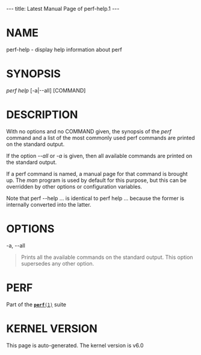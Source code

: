 ---
title: Latest Manual Page of perf-help.1
---


= NAME =

perf-help - display help information about perf

= SYNOPSIS =

''perf help'' [-a|--all] [COMMAND]

= DESCRIPTION =

With no options and no COMMAND given, the synopsis of the ''perf'' command and a list of the most commonly used perf commands are printed on the standard output.

If the option ''--all'' or ''-a'' is given, then all available commands are printed on the standard output.

If a perf command is named, a manual page for that command is brought up. The ''man'' program is used by default for this purpose, but this can be overridden by other options or configuration variables.

Note that perf --help ... is identical to perf help ... because the former is internally converted into the latter.

= OPTIONS =

-a, --all

<blockquote>Prints all the available commands on the standard output. This option supersedes any other option.
</blockquote>
= PERF =

Part of the [[Latest Manual Page of perf.1|<tt>'''perf'''(1)</tt>]] suite


= KERNEL VERSION =

This page is auto-generated.  The kernel version is v6.0